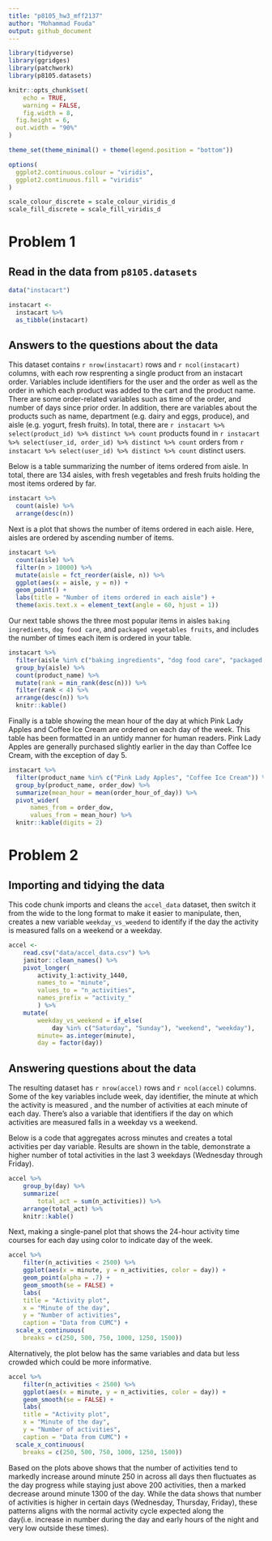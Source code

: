 ```yaml
---
title: "p8105_hw3_mff2137"
author: "Mohammad Fouda"
output: github_document
---
```


```r
library(tidyverse)
library(ggridges)
library(patchwork)
library(p8105.datasets)

knitr::opts_chunk$set(
	echo = TRUE,
	warning = FALSE,
	fig.width = 8, 
  fig.height = 6,
  out.width = "90%"
)

theme_set(theme_minimal() + theme(legend.position = "bottom"))

options(
  ggplot2.continuous.colour = "viridis",
  ggplot2.continuous.fill = "viridis"
)

scale_colour_discrete = scale_colour_viridis_d
scale_fill_discrete = scale_fill_viridis_d
```

# Problem 1

## Read in the data from `p8105.datasets`

```r
data("instacart")

instacart <-
  instacart %>% 
  as_tibble(instacart)
```

## Answers to the questions about the data

This dataset contains `r nrow(instacart)` rows and `r ncol(instacart)` columns, 
with each row resprenting a single product from an instacart order. Variables 
include identifiers for the user and the order as well as the order in which each
product was added to the cart and the product name. There are some order-related
variables such as time of the order, and number of days since prior order. In 
addition, there are variables about  the products such as name, department 
(e.g. dairy and eggs, produce), and aisle (e.g. yogurt, fresh fruits). In total, 
there are `r instacart %>% select(product_id) %>% distinct %>% count` products 
found in `r instacart %>% select(user_id, order_id) %>% distinct %>% count` orders
from `r instacart %>% select(user_id) %>% distinct %>% count` distinct users.

Below is a table summarizing the number of items ordered from aisle. In total, 
there are 134 aisles, with fresh vegetables and fresh fruits holding the most 
items ordered by far.

```r
instacart %>% 
  count(aisle) %>% 
  arrange(desc(n))
```

Next is a plot that shows the number of items ordered in each aisle. Here, aisles
are ordered by ascending number of items.

```r
instacart %>% 
  count(aisle) %>% 
  filter(n > 10000) %>% 
  mutate(aisle = fct_reorder(aisle, n)) %>% 
  ggplot(aes(x = aisle, y = n)) + 
  geom_point() + 
  labs(title = "Number of items ordered in each aisle") +
  theme(axis.text.x = element_text(angle = 60, hjust = 1))

```

Our next table shows the three most popular items in aisles `baking ingredients`,
`dog food care`, and `packaged vegetables fruits`, and includes the number of 
times each item is ordered in your table.

```r
instacart %>% 
  filter(aisle %in% c("baking ingredients", "dog food care", "packaged vegetables fruits")) %>%
  group_by(aisle) %>% 
  count(product_name) %>% 
  mutate(rank = min_rank(desc(n))) %>% 
  filter(rank < 4) %>% 
  arrange(desc(n)) %>%
  knitr::kable()
```

Finally is a table showing the mean hour of the day at which Pink Lady Apples 
and Coffee Ice Cream are ordered on each day of the week. This table has been
formatted in an untidy manner for human readers. Pink Lady Apples are generally
purchased slightly earlier in the day than Coffee Ice Cream, with the exception
of day 5.

```r
instacart %>%
  filter(product_name %in% c("Pink Lady Apples", "Coffee Ice Cream")) %>%
  group_by(product_name, order_dow) %>%
  summarize(mean_hour = mean(order_hour_of_day)) %>%
  pivot_wider(
      names_from = order_dow, 
      values_from = mean_hour) %>%
  knitr::kable(digits = 2)
```

# Problem 2

## Importing and tidying the data

This code chunk imports and cleans the `accel_data` dataset, then switch it from
the wide to the long format to make it easier to manipulate, then, creates a new
variable `weekday_vs_weedend` to identify if the day the activity is measured falls
on a weekend or a weekday.  

```r
accel <-
    read.csv("data/accel_data.csv") %>% 
    janitor::clean_names() %>%
    pivot_longer(
        activity_1:activity_1440,
        names_to = "minute",
        values_to = "n_activities",
        names_prefix = "activity_"
        ) %>% 
    mutate(
        weekday_vs_weekend = if_else(
            day %in% c("Saturday", "Sunday"), "weekend", "weekday"),
        minute= as.integer(minute),
        day = factor(day))
```


## Answering questions about the data 

The resulting dataset has `r nrow(accel)` rows and 
`r ncol(accel)` columns. Some of the key variables include week, day identifier, 
the minute at which the activity is measured , and the number of activities at 
each minute of each day. There's also a variable that identifiers if the day on which 
activities are measured falls in a weekday vs a weekend.

Below is a code that aggregates across minutes and creates a total activities per 
day variable. Results are shown in the table, demonstrate a higher number of total 
activities in the last 3 weekdays (Wednesday through Friday).


```r
accel %>% 
    group_by(day) %>% 
    summarize(
        total_act = sum(n_activities)) %>% 
    arrange(total_act) %>% 
    knitr::kable()
```


Next, making a single-panel plot that shows the 24-hour activity time courses for
each day using color to indicate day of the week.

```r
accel %>% 
    filter(n_activities < 2500) %>%
    ggplot(aes(x = minute, y = n_activities, color = day)) + 
    geom_point(alpha = .7) +
    geom_smooth(se = FALSE) +
    labs(
    title = "Activity plot",
    x = "Minute of the day",
    y = "Number of activities",
    caption = "Data from CUMC") + 
  scale_x_continuous(
    breaks = c(250, 500, 750, 1000, 1250, 1500))
```

Alternatively, the plot below has the same variables and data but less crowded
which could be more informative. 

```r
accel %>% 
    filter(n_activities < 2500) %>% 
    ggplot(aes(x = minute, y = n_activities, color = day)) + 
    geom_smooth(se = FALSE) +
    labs(
    title = "Activity plot",
    x = "Minute of the day",
    y = "Number of activities",
    caption = "Data from CUMC") + 
  scale_x_continuous(
    breaks = c(250, 500, 750, 1000, 1250, 1500))
```

Based on the plots above shows that the number of activities tend to markedly 
increase around minute 250 in across all days then fluctuates as the day progress
while staying just above 200 activities, then a marked decrease around minute 1300 
of the day. While the data shows that number of activities is higher in certain 
days (Wednesday, Thursday, Friday), these patterns aligns with the normal activity
cycle expected along the day(i.e. increase in number during the day and early 
hours of the night and very low outside these times).

